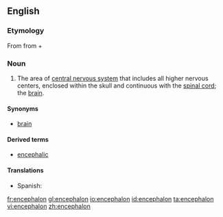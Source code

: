 ==English==
{{wikipedia}}

===Etymology===
From {{etyl|grc}} {{term|ἐγκέφαλος||within the head|tr=egkephalos|lang=grc|sc=polytonic}} from {{term|ἐν||in|tr=en|lang=grc|sc=polytonic}} + {{term|κεφαλή||head|tr=kephalē|lang=grc|sc=polytonic}}

===Noun===
{{en-noun|encephala}}

# {{neuroanatomy}} The area of [[central nervous system]] that includes all higher nervous centers, enclosed within the skull and continuous with the [[spinal cord]]; the [[brain]].

====Synonyms====
* [[brain]]

====Derived terms====
*[[encephalic]]

====Translations====
{{trans-top|brain}}
* Spanish: {{t+|es|encéfalo|m}}
{{trans-mid}}
{{trans-bottom}}

[[fr:encephalon]]
[[gl:encephalon]]
[[io:encephalon]]
[[id:encephalon]]
[[ta:encephalon]]
[[vi:encephalon]]
[[zh:encephalon]]